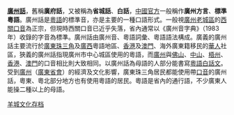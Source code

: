 '''[[廣州話|廣州話]]'''，舊稱'''廣府話'''，又被稱為'''省城話'''、'''白話'''，[[中國政府|中國官方]]一般稱作'''廣州方言'''、'''標準粵語'''。廣州話是[[粵語|粵語]]的標準音，亦是主要的一種口語形式。一般視[[廣州|廣州]][[老城區|老城區]]的[[西關口音|西關口音]]為正宗，但現時西關口音已近乎失落，省內通常以《廣州音字典》（1983年）收錄的字音為標準。廣州話由廣州音、粵語詞彙、粵語語法構成。廣義的廣州話主要流行於[[廣東|廣東]][[珠三角|珠三角]]及[[廣西|廣西]]粵語地區、[[香港|香港]]及[[澳門|澳門]]、海外廣東籍移民的[[華人|華人]]社區，狹義的廣州話指現廣州市中心城區使用的粵語，而[[廣州|廣州]]與[[佛山|佛山]]、[[中山市|中山]]、[[梧州|梧州]]、[[香港|香港]]、[[澳門|澳門]]的口音相比則大致相同。以廣州話為母語的人部分能書寫[[粵語白話文|粵語白話文]]。受到[[廣州|廣州]]（[[廣東|廣東]][[省會|省會]]）的經濟及文化影響，廣東珠三角居民都能使用帶[[口音|口音]]的廣州話，粵東、粵北部分地方也有使用粵語的居民。粵語是省內的通行語，不少廣東人能操二種以上的母語。

<references/>
[[Portal:廣州/羊城文化知多少/存檔|羊城文化存档]]